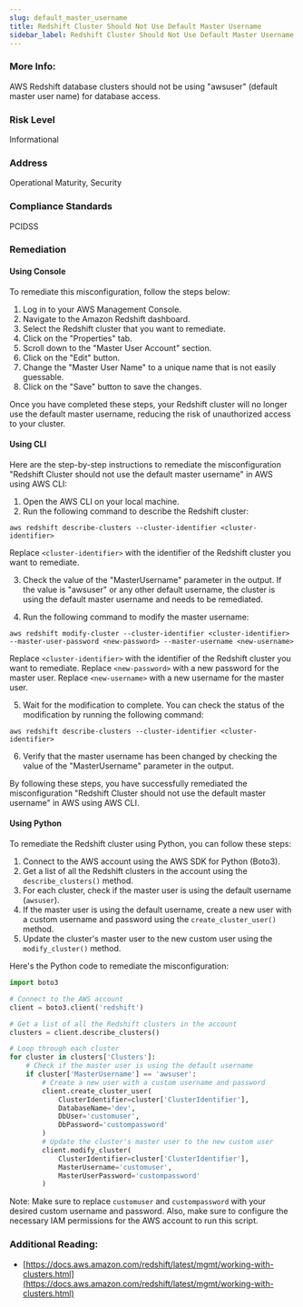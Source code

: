```yaml
---
slug: default_master_username
title: Redshift Cluster Should Not Use Default Master Username
sidebar_label: Redshift Cluster Should Not Use Default Master Username
---
```


### More Info:

AWS Redshift database clusters should not be using "awsuser" (default master user name) for database access.

### Risk Level

Informational

### Address

Operational Maturity, Security

### Compliance Standards

PCIDSS


### Remediation

#### Using Console

To remediate this misconfiguration, follow the steps below:

1. Log in to your AWS Management Console.
2. Navigate to the Amazon Redshift dashboard.
3. Select the Redshift cluster that you want to remediate.
4. Click on the "Properties" tab.
5. Scroll down to the "Master User Account" section.
6. Click on the "Edit" button.
7. Change the "Master User Name" to a unique name that is not easily guessable.
8. Click on the "Save" button to save the changes.

Once you have completed these steps, your Redshift cluster will no longer use the default master username, reducing the risk of unauthorized access to your cluster.

#### Using CLI

Here are the step-by-step instructions to remediate the misconfiguration "Redshift Cluster should not use the default master username" in AWS using AWS CLI:

1. Open the AWS CLI on your local machine.
2. Run the following command to describe the Redshift cluster:

```
aws redshift describe-clusters --cluster-identifier <cluster-identifier>
```

Replace `<cluster-identifier>` with the identifier of the Redshift cluster you want to remediate.

3. Check the value of the "MasterUsername" parameter in the output. If the value is "awsuser" or any other default username, the cluster is using the default master username and needs to be remediated.

4. Run the following command to modify the master username:

```
aws redshift modify-cluster --cluster-identifier <cluster-identifier> --master-user-password <new-password> --master-username <new-username>
```

Replace `<cluster-identifier>` with the identifier of the Redshift cluster you want to remediate. Replace `<new-password>` with a new password for the master user. Replace `<new-username>` with a new username for the master user.

5. Wait for the modification to complete. You can check the status of the modification by running the following command:

```
aws redshift describe-clusters --cluster-identifier <cluster-identifier>
```

6. Verify that the master username has been changed by checking the value of the "MasterUsername" parameter in the output.

By following these steps, you have successfully remediated the misconfiguration "Redshift Cluster should not use the default master username" in AWS using AWS CLI.

#### Using Python

To remediate the Redshift cluster using Python, you can follow these steps:

1. Connect to the AWS account using the AWS SDK for Python (Boto3).
2. Get a list of all the Redshift clusters in the account using the `describe_clusters()` method.
3. For each cluster, check if the master user is using the default username (`awsuser`).
4. If the master user is using the default username, create a new user with a custom username and password using the `create_cluster_user()` method.
5. Update the cluster's master user to the new custom user using the `modify_cluster()` method.

Here's the Python code to remediate the misconfiguration:

```python
import boto3

# Connect to the AWS account
client = boto3.client('redshift')

# Get a list of all the Redshift clusters in the account
clusters = client.describe_clusters()

# Loop through each cluster
for cluster in clusters['Clusters']:
    # Check if the master user is using the default username
    if cluster['MasterUsername'] == 'awsuser':
        # Create a new user with a custom username and password
        client.create_cluster_user(
            ClusterIdentifier=cluster['ClusterIdentifier'],
            DatabaseName='dev',
            DbUser='customuser',
            DbPassword='custompassword'
        )
        # Update the cluster's master user to the new custom user
        client.modify_cluster(
            ClusterIdentifier=cluster['ClusterIdentifier'],
            MasterUsername='customuser',
            MasterUserPassword='custompassword'
        )
```

Note: Make sure to replace `customuser` and `custompassword` with your desired custom username and password. Also, make sure to configure the necessary IAM permissions for the AWS account to run this script.


### Additional Reading:

- [https://docs.aws.amazon.com/redshift/latest/mgmt/working-with-clusters.html](https://docs.aws.amazon.com/redshift/latest/mgmt/working-with-clusters.html) 

